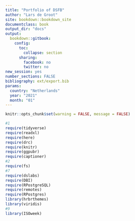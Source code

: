 ```yaml
---
title: "Portfolio of DSFB"
author: "Lars de Groot"
site: bookdown::bookdown_site
documentclass: book
output_dir: "docs"
output:
  bookdown::gitbook: 
    config:
      toc:
        collapse: section
      sharing:
        facebook: no
        twitter: no
new_session: yes
number_sections: FALSE
bibliography: ext/export.bib 
params:
  country: "Netherlands"
  year: "2021"
  month: "01"
---
```

```r
knitr::opts_chunk$set(warning = FALSE, message = FALSE)
```

```r
#1
require(tidyverse)
require(readxl)
require(here)
require(drc)
require(knitr)
require(ggpubr)
require(captioner)
#2
require(fs)
#7
require(dslabs)
require(DBI)
require(RPostgreSQL)
require(remotes)
require(RPostgres)
library(hrbrthemes)
library(viridis)
#9
library(ISOweek)
```


